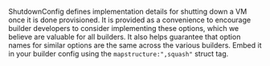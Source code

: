 <!-- Code generated from the comments of the ShutdownConfig struct in packer-plugin-sdk/shutdowncommand/config.go; DO NOT EDIT MANUALLY -->

ShutdownConfig defines implementation details for shutting down a VM once it
is done provisioned.
It is provided as a convenience to encourage builder developers to
consider implementing these options, which we believe are valuable for all
builders. It also helps guarantee that option names for similar options
are the same across the various builders. Embed it in your builder config
using the `mapstructure:",squash"` struct tag.
